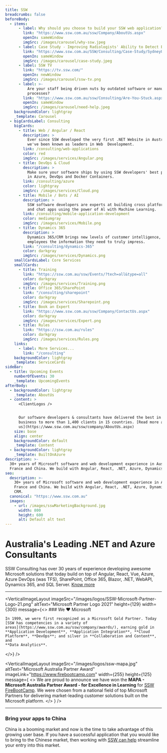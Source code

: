 ```yaml
---
title: SSW
breadcrumbs: false
beforeBody:
  - items:
      - label: Why should you choose to build your SSW web application?
        link: "https://www.ssw.com.au/ssw/Company/AboutUs.aspx"
        openIn: sameWindow
        imgSrc: /images/carousel/why-ssw.jpeg
      - label: Case Study - Improving Radiologists' Ability to Detect Breast Cancer
        link: "https://www.ssw.com.au/SSW/Consulting/Case-Study/SydneyUni.aspx"
        openIn: sameWindow
        imgSrc: /images/carousel/case-study.jpeg
      - label: SSW TV
        link: "https://tv.ssw.com/"
        openIn: newWindow
        imgSrc: /images/carousel/ssw-tv.png
      - label: >-
          Are your staff being driven nuts by outdated software or manual
          processes?
        link: "https://www.ssw.com.au/ssw/Consulting/Are-You-Stuck.aspx"
        openIn: sameWindow
        imgSrc: /images/carousel/need-help.jpeg
    backgroundColor: lightgray
    _template: Carousel
  - bigCardsLabel: Consulting
    bigCards:
      - title: Web / Angular / React
        description: >
          Ever since SSW developed the very first .NET Website in Australia,
          we've been known as leaders in Web  Development.
        link: /consulting/web-applications
        color: red
        imgSrc: /images/services/Angular.png
      - title: DevOps & Cloud
        description: >
          Make sure your software ships by using SSW developers' best practices
          in Azure, DevOps and Docker Containers.
        link: /consulting/azure
        color: lightgray
        imgSrc: /images/services/Cloud.png
      - title: Mobile / Bots / AI
        description: >
          SSW software developers are experts at building cross platform mobile
          and chat apps using the power of Al with Machine Learning.
        link: /consulting/mobile-application-development
        color: mediumgray
        imgSrc: /images/services/Mobile.png
      - title: Dynamics 365
        description: >
          Dynamics 365/CRM brings new levels of customer intelligence, providing
          employees the information they need to truly impress.
        link: "/consulting/dynamics-365"
        color: darkgray
        imgSrc: /images/services/Dynamics.png
    smallCardsLabel: Core Services
    smallCards:
      - title: Training
        link: "https://ssw.com.au/ssw/Events/?tech=all&type=all"
        color: darkgray
        imgSrc: /images/services/Training.png
      - title: Office 365/SharePoint
        link: "/consulting/sharepoint"
        color: darkgray
        imgSrc: /images/services/Sharepoint.png
      - title: Book an Expert
        link: "https://www.ssw.com.au/ssw/Company/ContactUs.aspx"
        color: darkgray
        imgSrc: /images/services/Expert.png
      - title: Rules
        link: "https://ssw.com.au/rules"
        color: darkgray
        imgSrc: /images/services/Rules.png
    links:
      - label: More Services...
        link: "/consulting"
    backgroundColor: lightgray
    _template: ServiceCards
sideBar:
  - title: Upcoming Events
    numberOfEvents: 30
    _template: UpcomingEvents
afterBody:
  - backgroundColor: lightgray
    _template: AboutUs
  - content: >
      <ClientLogos />


      Our software developers & consultants have delivered the best in the
      business to more than 1,400 clients in 15 countries. [Read more about
      us](https://www.ssw.com.au/ssw/company/AboutUs.aspx)
    size: base
    align: center
    backgroundColor: default
    _template: Content
  - backgroundColor: lightgray
    _template: BuiltOnAzure
description: >-
  30+ years of Microsoft software and web development experience in Australia,
  France and China. We build with Angular, React, .NET, Azure, Dynamics 365 CRM.
seo:
  description: >-
    30+ years of Microsoft software and web development experience in Australia,
    France and China. We build with Angular, React, .NET, Azure, Dynamics 365
    CRM.
  canonical: "https://www.ssw.com.au"
  images:
    - url: /images/sswMarketingBackground.jpg
      width: 800
      height: 600
      alt: Default alt text
---
```


# Australia's Leading .NET and Azure Consultants

SSW Consulting has over 30 years of experience developing awesome Microsoft solutions that today build on top of Angular, React, Vue, Azure, Azure DevOps (was TFS), SharePoint, Office 365, Blazor, .NET, WebAPI, Dynamics 365, and SQL Server. [Know more](/about)

---

<VerticalImageLayout
  imageSrc="/images/logos/SSW-Microsoft-Partner-Logo-21.png"
  altText="Microsoft Partner Logo 2021"
  height={129}
  width={300}
  message={<>
    ### We ❤️ Microsoft

    In 1999, we were first recognized as a Microsoft Gold Partner. Today [SSW has competencies in a variety of
    areas](https://www.ssw.com.au/ssw/company/awards/), earning gold in
    **Application Development**, **Application Integration**, **Cloud
    Platform**, **DevOps**; and silver in **Collaboration and Content**, and
    **Data Analytics**.

  </>}
/>

<VerticalImageLayout
	imageSrc="/images/logos/ssw-mapa.jpg"
	altText="Microsoft Australia Partner Award"
	imageLink="https://www.firebootcamp.com"
	width={255}
	height={125}
	message={
		<>
			We are proud to announce we have won the **MAPA - Microsoft Australia
			Partner Award - for Excellence in Learning** for [SSW
			FireBootCamp](https://www.firebootcamp.com/). We were chosen from a
			national field of top Microsoft Partners for delivering market-leading
			customer solutions built on the Microsoft platform.
		</>
	}
/>

---

### Bring your apps to China <Flag country="China" />

China is a booming market and now is the time to take advantage of this growing user base. If you have a successful application that you would like to bring to the Chinese market, then working with [SSW can help](/consulting/chinafy-app) streamline your entry into this market.
